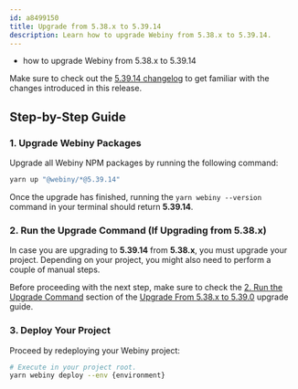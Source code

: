 ```yaml
---
id: a8499150
title: Upgrade from 5.38.x to 5.39.14
description: Learn how to upgrade Webiny from 5.38.x to 5.39.14.
---
```



<Alert type="success" title="What you’ll learn">

- how to upgrade Webiny from 5.38.x to 5.39.14

</Alert>

<Alert type="info">

Make sure to check out the [5.39.14 changelog](./changelog) to get familiar with the changes introduced in this
release.

</Alert>

## Step-by-Step Guide

### 1. Upgrade Webiny Packages

Upgrade all Webiny NPM packages by running the following command:

```bash
yarn up "@webiny/*@5.39.14"
```

Once the upgrade has finished, running the `yarn webiny --version` command in your terminal should return **5.39.14**.

### 2. Run the Upgrade Command (If Upgrading from 5.38.x)

In case you are upgrading to **5.39.14** from **5.38.x**, you must upgrade your project. Depending on your project, you might also need to perform a couple of manual steps.

Before proceeding with the next step, make sure to check the [2. Run the Upgrade Command](/docs/release-notes/5.39.0/upgrade-guide#2-run-the-upgrade-command) section of the [Upgrade From 5.38.x to 5.39.0](/docs/release-notes/5.39.0/upgrade-guide) upgrade guide.

### 3. Deploy Your Project

Proceed by redeploying your Webiny project:

```bash
# Execute in your project root.
yarn webiny deploy --env {environment}
```

<AdditionalNotes />
